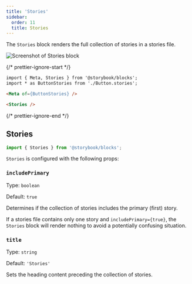```yaml
---
title: 'Stories'
sidebar:
  order: 11
  title: Stories
---
```


<YouTubeCallout id="uAA1JvLcl-w" title="Avoid Documentation Nightmares with Storybook's Stories Doc Block" params="start=185" />

The `Stories` block renders the full collection of stories in a stories file.

![Screenshot of Stories block](../../_assets/api/doc-block-stories.png)

{/* prettier-ignore-start */}

```md title="ButtonDocs.mdx"
import { Meta, Stories } from '@storybook/blocks';
import * as ButtonStories from './Button.stories';

<Meta of={ButtonStories} />

<Stories />
```

{/* prettier-ignore-end */}

## Stories

```js
import { Stories } from '@storybook/blocks';
```

`Stories` is configured with the following props:

### `includePrimary`

Type: `boolean`

Default: `true`

Determines if the collection of stories includes the primary (first) story.

<Callout variant="info" icon="💡">

  If a stories file contains only one story and `includePrimary={true}`, the `Stories` block will render nothing to avoid a potentially confusing situation.
  
</Callout>

### `title`

Type: `string`

Default: `'Stories'`

Sets the heading content preceding the collection of stories.
